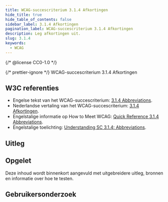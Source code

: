 ```yaml
---
title: WCAG-succescriterium 3.1.4 Afkortingen
hide_title: true
hide_table_of_contents: false
sidebar_label: 3.1.4 Afkortingen
pagination_label: WCAG-succescriterium 3.1.4 Afkortingen
description: Leg afkortingen uit.
slug: 3.1.4
keywords:
  - WCAG
---
```


{/* @license CC0-1.0 */}


{/* prettier-ignore */}
<WcagHeadingGroup level={1} conformanceLevel="Niveau AAA">WCAG-succescriterium 3.1.4 Afkortingen</WcagHeadingGroup>

## W3C referenties

- Engelse tekst van het WCAG-succescriterium: [<span lang="en">3.1.4 Abbreviations</span>](https://www.w3.org/TR/WCAG22/#abbreviations).
- Nederlandse vertaling van het WCAG-succescriterium: [3.1.4 Afkortingen](https://www.w3.org/Translations/WCAG22-nl/#afkortingen).
- Engelstalige informatie op <span lang="en">How to Meet WCAG</span>: [<span lang="en">Quick Reference 3.1.4 Abbreviations</span>](https://www.w3.org/WAI/WCAG22/quickref/#abbreviations).
- Engelstalige toelichting: [<span lang="en">Understanding SC 3.1.4: Abbreviations</span>](https://www.w3.org/WAI/WCAG22/Understanding/abbreviations).

## Uitleg

<Summary />

## Opgelet

Deze inhoud wordt binnenkort aangevuld met uitgebreidere uitleg, bronnen en informatie over hoe te testen.

## Gebruikersonderzoek

<CTAGebruikersonderzoek />

<WCAGFooterInfo />
